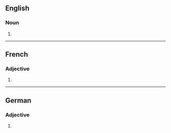 ==English==

===Noun===
{{head|en|noun form}}

# {{plural of|subversive|lang=en}}

----

==French==

===Adjective===
{{head|fr|adjective form}}

# {{feminine plural of|subversif|lang=fr}}

----

==German==

===Adjective===
{{head|de|adjective form}}

# {{inflection of|de|subversiv||str//mix|nom//acc|n|s}}